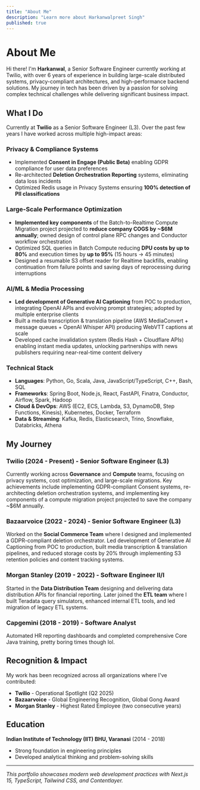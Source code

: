 ```yaml
---
title: "About Me"
description: "Learn more about Harkanwalpreet Singh"
published: true
---
```


# About Me

Hi there! I'm **Harkanwal**, a Senior Software Engineer currently working at Twilio, with over 6 years of experience in building large-scale distributed systems, privacy-compliant architectures, and high-performance backend solutions. My journey in tech has been driven by a passion for solving complex technical challenges while delivering significant business impact.

## What I Do

Currently at **Twilio** as a Senior Software Engineer (L3). Over the past few years I have worked across multiple high-impact areas:

### Privacy & Compliance Systems
- Implemented **Consent in Engage (Public Beta)** enabling GDPR compliance for user data preferences
- Re-architected **Deletion Orchestration Reporting** systems, eliminating data loss incidents
- Optimized Redis usage in Privacy Systems ensuring **100% detection of PII classifications**

### Large-Scale Performance Optimization
- **Implemented key components** of the Batch-to-Realtime Compute Migration project projected to **reduce company COGS by ~$6M annually**; owned design of control plane RPC changes and Conductor workflow orchestration
- Optimized SQL queries in Batch Compute reducing **DPU costs by up to 80%** and execution times by **up to 95%** (15 hours → 45 minutes)
- Designed a resumable S3 offset reader for Realtime backfills, enabling continuation from failure points and saving days of reprocessing during interruptions

### AI/ML & Media Processing
- **Led development of Generative AI Captioning** from POC to production, integrating OpenAI APIs and evolving prompt strategies; adopted by multiple enterprise clients
- Built a media transcription & translation pipeline (AWS MediaConvert + message queues + OpenAI Whisper API) producing WebVTT captions at scale
- Developed cache invalidation system (Redis Hash + Cloudflare APIs) enabling instant media updates, unlocking partnerships with news publishers requiring near-real-time content delivery

### Technical Stack
- **Languages**: Python, Go, Scala, Java, JavaScript/TypeScript, C++, Bash, SQL
- **Frameworks**: Spring Boot, Node.js, React, FastAPI, Finatra, Conductor, Airflow, Spark, Hadoop
- **Cloud & DevOps**: AWS (EC2, ECS, Lambda, S3, DynamoDB, Step Functions, Kinesis), Kubernetes, Docker, Terraform
- **Data & Streaming**: Kafka, Redis, Elasticsearch, Trino, Snowflake, Databricks, Athena

## My Journey

### Twilio (2024 - Present) - Senior Software Engineer (L3)
Currently working across **Governance** and **Compute** teams, focusing on privacy systems, cost optimization, and large-scale migrations. Key achievements include implementing GDPR-compliant Consent systems, re-architecting deletion orchestration systems, and implementing key components of a compute migration project projected to save the company ~$6M annually.

### Bazaarvoice (2022 - 2024) - Senior Software Engineer (L3)
Worked on the **Social Commerce Team** where I designed and implemented a GDPR-compliant deletion orchestrator. Led development of Generative AI Captioning from POC to production, built media transcription & translation pipelines, and reduced storage costs by 20% through implementing S3 retention policies and content tracking systems.

### Morgan Stanley (2019 - 2022) - Software Engineer II/I
Started in the **Data Distribution Team** designing and delivering data distribution APIs for financial reporting. Later joined the **ETL team** where I built Teradata query simulators, enhanced internal ETL tools, and led migration of legacy ETL systems.

### Capgemini (2018 - 2019) - Software Analyst
Automated HR reporting dashboards and completed comprehensive Core Java training, pretty boring times though lol.

## Recognition & Impact

My work has been recognized across all organizations where I've contributed:

- **Twilio** - Operational Spotlight (Q2 2025)
- **Bazaarvoice** - Global Engineering Recognition, Global Gong Award  
- **Morgan Stanley** - Highest Rated Employee (two consecutive years)

## Education

**Indian Institute of Technology (IIT) BHU, Varanasi** (2014 - 2018)
- Strong foundation in engineering principles
- Developed analytical thinking and problem-solving skills


---

*This portfolio showcases modern web development practices with Next.js 15, TypeScript, Tailwind CSS, and Contentlayer.*